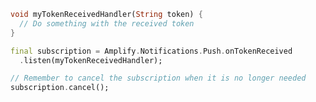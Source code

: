 ```dart
void myTokenReceivedHandler(String token) {
  // Do something with the received token
}

final subscription = Amplify.Notifications.Push.onTokenReceived
  .listen(myTokenReceivedHandler);

// Remember to cancel the subscription when it is no longer needed
subscription.cancel();
```
